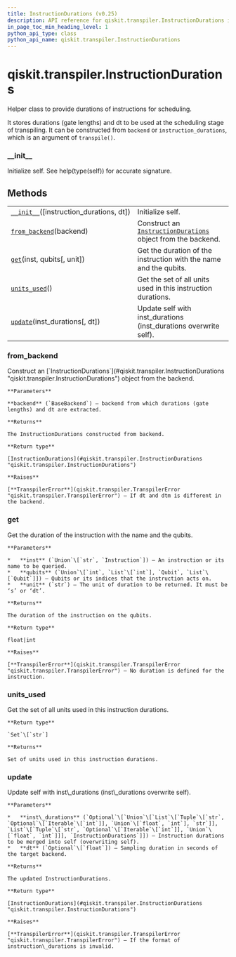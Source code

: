 ```yaml
---
title: InstructionDurations (v0.25)
description: API reference for qiskit.transpiler.InstructionDurations in qiskit v0.25
in_page_toc_min_heading_level: 1
python_api_type: class
python_api_name: qiskit.transpiler.InstructionDurations
---
```


<span id="qiskit-transpiler-instructiondurations" />

# qiskit.transpiler.InstructionDurations

<Class id="qiskit.transpiler.InstructionDurations" isDedicatedPage={true} github="https://github.com/qiskit/qiskit/tree/stable/0.17/qiskit/transpiler/instruction_durations.py" signature="InstructionDurations(instruction_durations=None, dt=None)" modifiers="class">
  Helper class to provide durations of instructions for scheduling.

  It stores durations (gate lengths) and dt to be used at the scheduling stage of transpiling. It can be constructed from `backend` or `instruction_durations`, which is an argument of `transpile()`.

  ### \_\_init\_\_

  <Function id="qiskit.transpiler.InstructionDurations.__init__" signature="__init__(instruction_durations=None, dt=None)">
    Initialize self. See help(type(self)) for accurate signature.
  </Function>

  ## Methods

  |                                                                                                                                                 |                                                                                                                                                  |
  | ----------------------------------------------------------------------------------------------------------------------------------------------- | ------------------------------------------------------------------------------------------------------------------------------------------------ |
  | [`__init__`](#qiskit.transpiler.InstructionDurations.__init__ "qiskit.transpiler.InstructionDurations.__init__")(\[instruction\_durations, dt]) | Initialize self.                                                                                                                                 |
  | [`from_backend`](#qiskit.transpiler.InstructionDurations.from_backend "qiskit.transpiler.InstructionDurations.from_backend")(backend)           | Construct an [`InstructionDurations`](#qiskit.transpiler.InstructionDurations "qiskit.transpiler.InstructionDurations") object from the backend. |
  | [`get`](#qiskit.transpiler.InstructionDurations.get "qiskit.transpiler.InstructionDurations.get")(inst, qubits\[, unit])                        | Get the duration of the instruction with the name and the qubits.                                                                                |
  | [`units_used`](#qiskit.transpiler.InstructionDurations.units_used "qiskit.transpiler.InstructionDurations.units_used")()                        | Get the set of all units used in this instruction durations.                                                                                     |
  | [`update`](#qiskit.transpiler.InstructionDurations.update "qiskit.transpiler.InstructionDurations.update")(inst\_durations\[, dt])              | Update self with inst\_durations (inst\_durations overwrite self).                                                                               |

  ### from\_backend

  <Function id="qiskit.transpiler.InstructionDurations.from_backend" signature="from_backend(backend)" modifiers="classmethod">
    Construct an [`InstructionDurations`](#qiskit.transpiler.InstructionDurations "qiskit.transpiler.InstructionDurations") object from the backend.

    **Parameters**

    **backend** (`BaseBackend`) – backend from which durations (gate lengths) and dt are extracted.

    **Returns**

    The InstructionDurations constructed from backend.

    **Return type**

    [InstructionDurations](#qiskit.transpiler.InstructionDurations "qiskit.transpiler.InstructionDurations")

    **Raises**

    [**TranspilerError**](qiskit.transpiler.TranspilerError "qiskit.transpiler.TranspilerError") – If dt and dtm is different in the backend.
  </Function>

  ### get

  <Function id="qiskit.transpiler.InstructionDurations.get" signature="get(inst, qubits, unit='dt')">
    Get the duration of the instruction with the name and the qubits.

    **Parameters**

    *   **inst** (`Union`\[`str`, `Instruction`]) – An instruction or its name to be queried.
    *   **qubits** (`Union`\[`int`, `List`\[`int`], `Qubit`, `List`\[`Qubit`]]) – Qubits or its indices that the instruction acts on.
    *   **unit** (`str`) – The unit of duration to be returned. It must be ‘s’ or ‘dt’.

    **Returns**

    The duration of the instruction on the qubits.

    **Return type**

    float|int

    **Raises**

    [**TranspilerError**](qiskit.transpiler.TranspilerError "qiskit.transpiler.TranspilerError") – No duration is defined for the instruction.
  </Function>

  ### units\_used

  <Function id="qiskit.transpiler.InstructionDurations.units_used" signature="units_used()">
    Get the set of all units used in this instruction durations.

    **Return type**

    `Set`\[`str`]

    **Returns**

    Set of units used in this instruction durations.
  </Function>

  ### update

  <Function id="qiskit.transpiler.InstructionDurations.update" signature="update(inst_durations, dt=None)">
    Update self with inst\_durations (inst\_durations overwrite self).

    **Parameters**

    *   **inst\_durations** (`Optional`\[`Union`\[`List`\[`Tuple`\[`str`, `Optional`\[`Iterable`\[`int`]], `Union`\[`float`, `int`], `str`]], `List`\[`Tuple`\[`str`, `Optional`\[`Iterable`\[`int`]], `Union`\[`float`, `int`]]], `InstructionDurations`]]) – Instruction durations to be merged into self (overwriting self).
    *   **dt** (`Optional`\[`float`]) – Sampling duration in seconds of the target backend.

    **Returns**

    The updated InstructionDurations.

    **Return type**

    [InstructionDurations](#qiskit.transpiler.InstructionDurations "qiskit.transpiler.InstructionDurations")

    **Raises**

    [**TranspilerError**](qiskit.transpiler.TranspilerError "qiskit.transpiler.TranspilerError") – If the format of instruction\_durations is invalid.
  </Function>
</Class>

